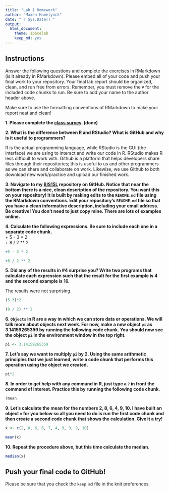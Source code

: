 ```yaml
---
title: "Lab 1 Homework"
author: "Maxen Hamelynck"
date: "`r Sys.Date()`"
output:
  html_document: 
    theme: spacelab
    keep_md: yes
---
```


## Instructions

Answer the following questions and complete the exercises in RMarkdown (is it already in RMarkdown). Please embed all of your code and push your final work to your repository. Your final lab report should be organized, clean, and run free from errors. Remember, you must remove the `#` for the included code chunks to run. Be sure to add your name to the author header above.

Make sure to use the formatting conventions of RMarkdown to make your report neat and clean!

**1. Please complete the [class survey](https://forms.gle/8t9FZSBjgvFjzr4MA). (done)**

**2. What is the difference between R and RStudio? What is GitHub and why is it useful to programmers?**

R is the actual programming language, while RStudio is the GUI (the interface) we are using to interact and write our code in R. RStudio makes R less difficult to work with. Github is a platform that helps developers share files through their repositories; this is useful to us and other programmers as we can share and collaborate on work. Likewise, we use Github to both download new work/practice and upload our finished work.

**3. Navigate to my [BIS15L](https://github.com/jmledford3115/BIS15LW2022_jledford) repository on GitHub. Notice that near the bottom there is a nice, clean description of the repository. You want this on your repository! It is built by making edits to the `README.md` file using the RMarkdown conventions. Edit your repository's `README.md` file so that you have a clean informative description, including your email address. Be creative! You don't need to just copy mine. There are lots of examples online.**

**4. Calculate the following expressions. Be sure to include each one in a separate code chunk.**\
+ 5 - 3 \* 2\
+ 8 / 2 \*\* 2

```r
+5 - 3 * 2
```

```r
+8 / 2 ** 2
```

**5. Did any of the results in #4 surprise you? Write two programs that calculate each expression such that the result for the first example is 4 and the second example is 16.**

The results were not surprising.

```r
(5-3)*2
```

```r
(8 / 2) ** 2
```

**6. `Objects` in R are a way in which we can store data or operations. We will talk more about objects next week. For now, make a new object `pi` as 3.14159265359 by running the following code chunk. You should now see the object `pi` in the environment window in the top right.**

```r
pi <- 3.14159265359
```

**7. Let's say we want to multiply `pi` by 2. Using the same arithmetic principles that we just learned, write a code chunk that performs this operation using the object we created.**

```r
pi*2
```

**8. In order to get help with any command in R, just type a `?` in front the command of interest. Practice this by running the following code chunk.**

```r
?mean
```

**9. Let's calculate the mean for the numbers 2, 8, 6, 4, 9, 10. I have built an object `x` for you below so all you need to do is run the first code chunk and then create a second code chunk that shows the calculation. Give it a try!**

```r
x <- c(2, 8, 6, 6, 7, 4, 9, 9, 9, 10)
```

```r
mean(x)
```

**10. Repeat the procedure above, but this time calculate the median.**

```r
median(x)
```

## Push your final code to GitHub!

Please be sure that you check the `keep md` file in the knit preferences.
